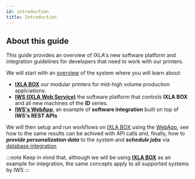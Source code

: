 ```yaml
---
id: introduction
title: Introduction
---
```


<!-- links  -->
[box]:/docs/system-overview#ixla-box
[iws]:/docs/system-overivew#iws-ixla-web-service
[webapp]:/docs/system-overview#iwss-webapp
[system-overview]:/docs/system-overview
<!-- end links  -->

## About this guide 

This guide provides an overview of IXLA's new software platform and integration guidelines for developers that need to work with our printers.

We will start with an [overview][system-overview] of the system where you will learn about: 

* **[IXLA BOX][box]** our modular printers for mid-high volume production applciations. 
* **[IWS (IXLA Web Service)][iws]** the software platform that controls **IXLA BOX** and all new machines of the **ID** series. 
* **[IWS's WebApp][webapp]**, an example of **software integration** built on top of **IWS's REST APIs**

We will then setup and run workflows on [IXLA BOX][box] using the [WebApp][webapp], see how to the same results can be achived with API calls and, finally, 
how to ***provide personalization data*** to the system and ***schedule jobs*** via [database integration](/docs/setup-and-integration/database-integration)

:::note
Keep in mind that, although we will be using **[IXLA BOX][box]** as an example for integration, the same concepts apply to all supported systems by IWS
:::